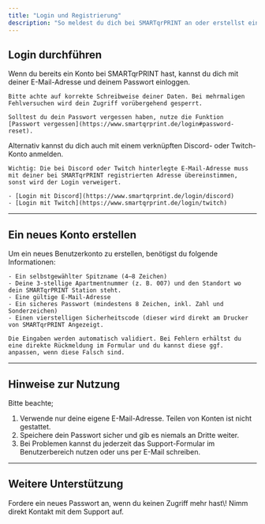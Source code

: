 ```yaml
---
title: "Login und Registrierung"
description: "So meldest du dich bei SMARTqrPRINT an oder erstellst ein neues Benutzerkonto."
---
```


## Login durchführen

<AccordionGroup>
  <Accordion title="Mit E-Mail und Passwort anmelden" icon="lock">
    Wenn du bereits ein Konto bei SMARTqrPRINT hast, kannst du dich mit deiner E-Mail-Adresse und deinem Passwort einloggen.

    Bitte achte auf korrekte Schreibweise deiner Daten. Bei mehrmaligen Fehlversuchen wird dein Zugriff vorübergehend gesperrt.

    Solltest du dein Passwort vergessen haben, nutze die Funktion [Passwort vergessen](https://www.smartqrprint.de/login#password-reset).
  </Accordion>
  <Accordion title="Login mit Discord oder Twitch" icon="user">
    Alternativ kannst du dich auch mit einem verknüpften Discord- oder Twitch-Konto anmelden.

    Wichtig: Die bei Discord oder Twitch hinterlegte E-Mail-Adresse muss mit deiner bei SMARTqrPRINT registrierten Adresse übereinstimmen, sonst wird der Login verweigert.

    - [Login mit Discord](https://www.smartqrprint.de/login/discord)
    - [Login mit Twitch](https://www.smartqrprint.de/login/twitch)
  </Accordion>
</AccordionGroup>

---

## Ein neues Konto erstellen

<AccordionGroup>
  <Accordion title="Registrierung Schritt für Schritt" icon="plus">
    Um ein neues Benutzerkonto zu erstellen, benötigst du folgende Informationen:

    - Ein selbstgewählter Spitzname (4–8 Zeichen)
    - Deine 3-stellige Apartmentnummer (z. B. 007) und den Standort wo dein SMARTqrPRINT Station steht. 
    - Eine gültige E-Mail-Adresse
    - Ein sicheres Passwort (mindestens 8 Zeichen, inkl. Zahl und Sonderzeichen)
    - Einen vierstelligen Sicherheitscode (dieser wird direkt am Drucker von SMARTqrPRINT Angezeigt.

    Die Eingaben werden automatisch validiert. Bei Fehlern erhältst du eine direkte Rückmeldung im Formular und du kannst diese ggf. anpassen, wenn diese Falsch sind.
  </Accordion>
</AccordionGroup>

---

## Hinweise zur Nutzung

<Info>
  Bitte beachte;

  1. Verwende nur deine eigene E-Mail-Adresse. Teilen von Konten ist nicht gestattet.
  2. Speichere dein Passwort sicher und gib es niemals an Dritte weiter.
  3. Bei Problemen kannst du jederzeit das Support-Formular im Benutzerbereich nutzen oder uns per E-Mail schreiben.
</Info>

---

## Weitere Unterstützung

<CardGroup cols={2}>
  <Card title="Passwort vergessen" icon="key" href="https://www.smartqrprint.de/login#password-reset">
    Fordere ein neues Passwort an, wenn du keinen Zugriff mehr hast\!
  </Card>
  <Card title="Support kontaktieren" icon="message" href="mailto:support@smartqrprint.de">
    Nimm direkt Kontakt mit dem Support auf.
  </Card>
</CardGroup>